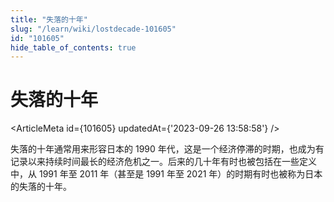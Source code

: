 ```yaml
---
title: "失落的十年"
slug: "/learn/wiki/lostdecade-101605"
id: "101605"
hide_table_of_contents: true
---
```



# 失落的十年

<ArticleMeta id={101605} updatedAt={'2023-09-26 13:58:58'} />
<div className='border-solid border-b border-t-0 my-4 border-[var(--ifm-color-gray-300)]' />

失落的十年通常用来形容日本的 1990 年代，这是一个经济停滞的时期，也成为有记录以来持续时间最长的经济危机之一。后来的几十年有时也被包括在一些定义中，从 1991 年至 2011 年（甚至是 1991 年至 2021 年）的时期有时也被称为日本的失落的十年。
